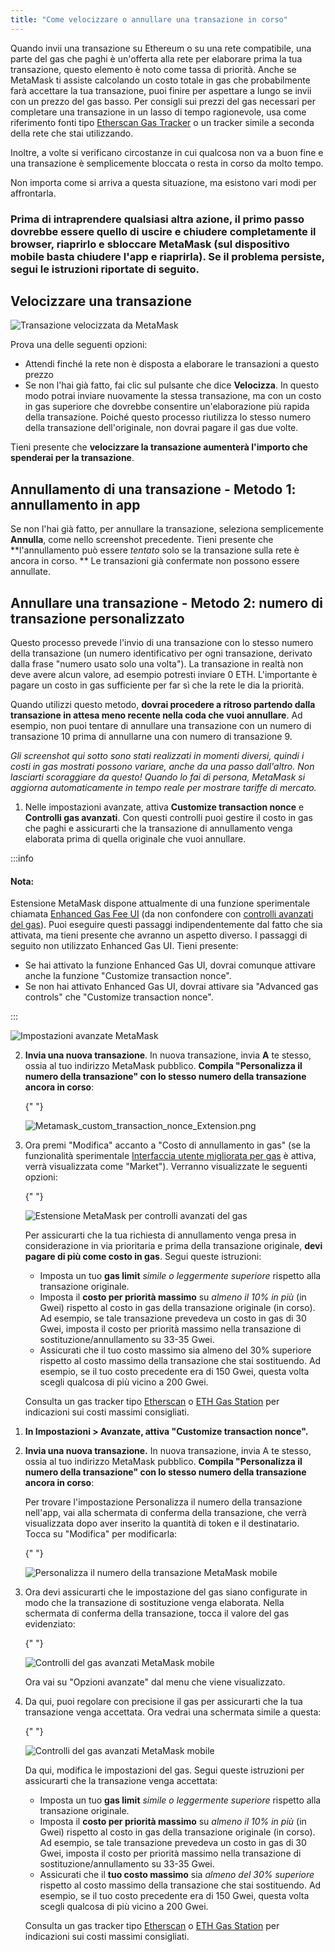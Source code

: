 ```yaml
---
title: "Come velocizzare o annullare una transazione in corso"
---
```



Quando invii una transazione su Ethereum o su una rete compatibile, una parte del gas che paghi è un'offerta alla rete per elaborare prima la tua transazione, questo elemento è noto come tassa di priorità. Anche se MetaMask ti assiste calcolando un costo totale in gas che probabilmente farà accettare la tua transazione, puoi finire per aspettare a lungo se invii con un prezzo del gas basso. Per consigli sui prezzi del gas necessari per completare una transazione in un lasso di tempo ragionevole, usa come riferimento fonti tipo [Etherscan Gas Tracker](https://etherscan.io/gastracker) o un tracker simile a seconda della rete che stai utilizzando.

Inoltre, a volte si verificano circostanze in cui qualcosa non va a buon fine e una transazione è semplicemente bloccata o resta in corso da molto tempo.

Non importa come si arriva a questa situazione, ma esistono vari modi per affrontarla.

### Prima di intraprendere qualsiasi altra azione, il primo passo dovrebbe essere quello di uscire e chiudere completamente il browser, riaprirlo e sbloccare MetaMask (sul dispositivo mobile basta chiudere l'app e riaprirla). Se il problema persiste, segui le istruzioni riportate di seguito.

## **Velocizzare una transazione**

<div class="center-container">
  <div class="img-medium">
    <img
      src={
        require("../../../../../../img/i18n/legacy/MetaMask_speed_up_transaction.png")
          .default
      }
      alt="Transazione velocizzata da MetaMask"
    />
  </div>
</div>

Prova una delle seguenti opzioni:

- Attendi finché la rete non è disposta a elaborare le transazioni a questo prezzo
- Se non l'hai già fatto, fai clic sul pulsante che dice **Velocizza**. In questo modo potrai inviare nuovamente la stessa transazione, ma con un costo in gas superiore che dovrebbe consentire un'elaborazione più rapida della transazione. Poiché questo processo riutilizza lo stesso numero della transazione dell'originale, non dovrai pagare il gas due volte.

Tieni presente che **velocizzare la transazione aumenterà l'importo che spenderai per la transazione**.

## **Annullamento di una transazione - Metodo 1: annullamento in app**

Se non l'hai già fatto, per annullare la transazione, seleziona semplicemente **Annulla**, come nello screenshot precedente. Tieni presente che **l'annullamento può essere _tentato_ solo se la transazione sulla rete è ancora in corso. ** Le transazioni già confermate non possono essere annullate.

## **Annullare una transazione - Metodo 2: numero di transazione personalizzato**

Questo processo prevede l'invio di una transazione con lo stesso numero della transazione (un numero identificativo per ogni transazione, derivato dalla frase "numero usato solo una volta"). La transazione in realtà non deve avere alcun valore, ad esempio potresti inviare 0 ETH. L'importante è pagare un costo in gas sufficiente per far sì che la rete le dia la priorità.

Quando utilizzi questo metodo, **dovrai procedere a ritroso partendo dalla transazione in attesa meno recente nella coda che vuoi annullare**. Ad esempio, non puoi tentare di annullare una transazione con un numero di transazione 10 prima di annullarne una con numero di transazione 9.

_Gli screenshot qui sotto sono stati realizzati in momenti diversi, quindi i costi in gas mostrati possono variare, anche da una passo dall'altro. Non lasciarti scoraggiare da questo! Quando lo fai di persona, MetaMask si aggiorna automaticamente in tempo reale per mostrare tariffe di mercato._

<Tabs>

<TabItem value="Estensione" label="Estensione">

1. Nelle impostazioni avanzate, attiva **Customize transaction nonce** e **Controlli gas avanzati**. Con questi controlli puoi gestire il costo in gas che paghi e assicurarti che la transazione di annullamento venga elaborata prima di quella originale che vuoi annullare.

:::info

#### Nota:

Estensione MetaMask dispone attualmente di una funzione sperimentale chiamata [Enhanced Gas Fee UI](https://metamask.io/1559/) (da non confondere con [controlli avanzati del gas](/transactions-and-gas/gas-fees/how-to-customize-gas-settings)). Puoi eseguire questi passaggi indipendentemente dal fatto che sia attivata, ma tieni presente che avranno un aspetto diverso. I passaggi di seguito non utilizzato Enhanced Gas UI. Tieni presente:

- Se hai attivato la funzione Enhanced Gas UI, dovrai comunque attivare anche la funzione "Customize transaction nonce".
- Se non hai attivato Enhanced Gas UI, dovrai attivare sia "Advanced gas controls" che "Customize transaction nonce".

:::

<div class="center-container">
  <div class="img-medium">
    <img
      src={
        require("../../../../../../img/i18n/legacy/12927064113947.png").default
      }
      alt="Impostazioni avanzate MetaMask"
    />
  </div>
</div>

2. **Invia una nuova transazione**. In nuova transazione, invia **A** te stesso, ossia al tuo indirizzo MetaMask pubblico. **Compila "Personalizza il numero della transazione" con lo stesso numero della transazione ancora in corso**:

   {" "}

   <div class="center-container">
     <div class="img-medium">
       <img
         src={
           require("../../../../../../img/i18n/legacy/Metamask_custom_transaction_nonce_Extension.png")
             .default
         }
         alt="Metamask_custom_transaction_nonce_Extension.png"
       />
     </div>
   </div>

3. Ora premi "Modifica" accanto a "Costo di annullamento in gas" (se la funzionalità sperimentale [Interfaccia utente migliorata per gas](/transactions-and-gas/gas-fees/how-to-customize-gas-settings) è attiva, verrà visualizzata come "Market"). Verranno visualizzate le seguenti opzioni:

   {" "}

   <div class="center-container">
     <div class="img-medium">
       <img
         src={
           require("../../../../../../img/i18n/legacy/MetaMask_advanced_gas_controls_extension.png")
             .default
         }
         alt="Estensione MetaMask per controlli avanzati del gas"
       />
     </div>
   </div>

   Per assicurarti che la tua richiesta di annullamento venga presa in considerazione in via prioritaria e prima della transazione originale, **devi pagare di più come costo in gas**. Segui queste istruzioni:

   - Imposta un tuo **gas limit** _simile o leggermente superiore_ rispetto alla transazione originale.
   - Imposta il **costo per priorità massimo** su _almeno il 10% in più_ (in Gwei) rispetto al costo in gas della transazione originale (in corso). Ad esempio, se tale transazione prevedeva un costo in gas di 30 Gwei, imposta il costo per priorità massimo nella transazione di sostituzione/annullamento su 33-35 Gwei.
   - Assicurati che il tuo costo massimo sia almeno del 30% superiore rispetto al costo massimo della transazione che stai sostituendo. Ad esempio, se il tuo costo precedente era di 150 Gwei, questa volta scegli qualcosa di più vicino a 200 Gwei.

   Consulta un gas tracker tipo [Etherscan](https://etherscan.io/gastracker) o [ETH Gas Station](https://ethgasstation.info/) per indicazioni sui costi massimi consigliati.

</TabItem>

<TabItem value="App mobile" label="App mobile">

1. **In Impostazioni > Avanzate, attiva "Customize transaction nonce".**

2. **Invia una nuova transazione.** In nuova transazione, invia A te stesso, ossia al tuo indirizzo MetaMask pubblico. **Compila "Personalizza il numero della transazione" con lo stesso numero della transazione ancora in corso**:

   Per trovare l'impostazione Personalizza il numero della transazione nell'app, vai alla schermata di conferma della transazione, che verrà visualizzata dopo aver inserito la quantità di token e il destinatario. Tocca su "Modifica" per modificarla:

   {" "}

   <div class="center-container">
     <div class="img-small">
       <img
         src={
           require("../../../../../../img/transactions-and-gas/transactions/how-to-speed-up-or-cancel-a-pending-transaction/MetaMask_custom_transaction_nonce_Mobile.gif")
             .default
         }
         alt="Personalizza il numero della transazione MetaMask mobile"
       />
     </div>
   </div>

3. Ora devi assicurarti che le impostazione del gas siano configurate in modo che la transazione di sostituzione venga elaborata. Nella schermata di conferma della transazione, tocca il valore del gas evidenziato:

   {" "}

   <div class="center-container">
     <div class="img-small">
       <img
         src={
           require("../../../../../../img/transactions-and-gas/gas-fees/how-to-customize-gas-settings/MetaMask_advanced_gas_controls_mobile_1.png")
             .default
         }
         alt="Controlli del gas avanzati MetaMask mobile"
       />
     </div>
   </div>

   Ora vai su "Opzioni avanzate" dal menu che viene visualizzato.

4. Da qui, puoi regolare con precisione il gas per assicurarti che la tua transazione venga accettata. Ora vedrai una schermata simile a questa:

   {" "}

   <div class="center-container">
     <div class="img-small">
       <img
         src={
           require("../../../../../../img/transactions-and-gas/gas-fees/how-to-customize-gas-settings/MetaMask_advanced_gas_controls_mobile_2.png")
             .default
         }
         alt="Controlli del gas avanzati MetaMask mobile"
       />
     </div>
   </div>

   Da qui, modifica le impostazioni del gas. Segui queste istruzioni per assicurarti che la transazione venga accettata:

   - Imposta un tuo **gas limit** _simile o leggermente superiore_ rispetto alla transazione originale.
   - Imposta il **costo per priorità massimo** su _almeno il 10% in più_ (in Gwei) rispetto al costo in gas della transazione originale (in corso). Ad esempio, se tale transazione prevedeva un costo in gas di 30 Gwei, imposta il costo per priorità massimo nella transazione di sostituzione/annullamento su 33-35 Gwei.
   - Assicurati che il **tuo costo massimo** sia _almeno del 30% superiore_ rispetto al costo massimo della transazione che stai sostituendo. Ad esempio, se il tuo costo precedente era di 150 Gwei, questa volta scegli qualcosa di più vicino a 200 Gwei.

   Consulta un gas tracker tipo [Etherscan](https://etherscan.io/gastracker) o [ETH Gas Station](https://ethgasstation.info/) per indicazioni sui costi massimi consigliati.

</TabItem>

</Tabs>
